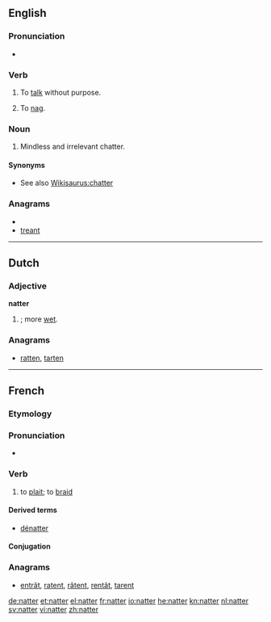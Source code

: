 {{also|Natter}}
==English==

===Pronunciation===
* {{rhymes|ætə(r)}}

===Verb===
{{en-verb}}

# {{colloquial}} To [[talk]] without purpose.
# {{Scotland}} To [[nag]].

===Noun===
{{en-noun}}

# {{colloquial}} Mindless and irrelevant chatter.

====Synonyms====
* See also [[Wikisaurus:chatter]]

===Anagrams===
* {{alphagram|aenrtt}}
* [[treant#English|treant]]

----

==Dutch==

===Adjective===
'''natter'''

# {{comparative of|nat#Dutch|nat|nodot=1|lang=nl}}; more [[wet]].

===Anagrams===
* [[ratten#Dutch|ratten]], [[tarten#Dutch|tarten]]

----

==French==

===Etymology===
{{suffix|natte|er|lang=fr}}

===Pronunciation===
* {{IPA|/na.te/|lang=fr}}

===Verb===
{{fr-verb}}

# to [[plait]]; to [[braid]]

====Derived terms====
* [[dénatter]]

====Conjugation====
{{fr-conj-er|natt|avoir}}

===Anagrams===
* [[entrât#French|entrât]], [[ratent#French|ratent]], [[râtent#French|râtent]], [[rentât#French|rentât]], [[tarent#French|tarent]]

[[de:natter]]
[[et:natter]]
[[el:natter]]
[[fr:natter]]
[[io:natter]]
[[he:natter]]
[[kn:natter]]
[[nl:natter]]
[[sv:natter]]
[[vi:natter]]
[[zh:natter]]